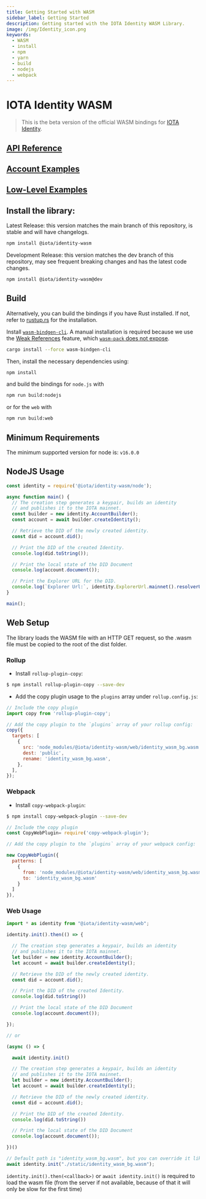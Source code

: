 ```yaml
---
title: Getting Started with WASM
sidebar_label: Getting Started
description: Getting started with the IOTA Identity WASM Library.
image: /img/Identity_icon.png
keywords:
  - WASM
  - install
  - npm
  - yarn
  - build
  - nodejs
  - webpack
---
```


<Announcement />

# IOTA Identity WASM

> This is the beta version of the official WASM bindings for [IOTA Identity](https://github.com/iotaledger/identity.rs).

## [API Reference](https://wiki.iota.org/identity.rs/libraries/wasm/api_reference)

## [Account Examples](https://github.com/iotaledger/identity.rs/blob/main/bindings/wasm/examples-account/README.md)

## [Low-Level Examples](https://github.com/iotaledger/identity.rs/blob/main/bindings/wasm/examples/README.md)

## Install the library:

Latest Release: this version matches the main branch of this repository, is stable and will have changelogs.

```bash
npm install @iota/identity-wasm
```

Development Release: this version matches the dev branch of this repository, may see frequent breaking changes and has the latest code changes.

```bash
npm install @iota/identity-wasm@dev
```

## Build

Alternatively, you can build the bindings if you have Rust installed. If not, refer to [rustup.rs](https://rustup.rs) for the installation.

Install [`wasm-bindgen-cli`](https://github.com/rustwasm/wasm-bindgen). A manual installation is required because we use the [Weak References](https://rustwasm.github.io/wasm-bindgen/reference/weak-references.html) feature, which [`wasm-pack` does not expose](https://github.com/rustwasm/wasm-pack/issues/930).

```bash
cargo install --force wasm-bindgen-cli
```

Then, install the necessary dependencies using:

```bash
npm install
```

and build the bindings for `node.js` with

```bash
npm run build:nodejs
```

or for the `web` with

```bash
npm run build:web
```

## Minimum Requirements

The minimum supported version for node is: `v16.0.0`

## NodeJS Usage

<!--
Test this example using https://github.com/anko/txm: `txm README.md`

Replace imports with local paths for txm:
!test program
cat \
| sed -e "s#require('@iota/identity-wasm/node')#require('./node/identity_wasm.js')#" \
| node
-->
<!-- !test check Nodejs Example -->

```javascript
const identity = require('@iota/identity-wasm/node');

async function main() {
  // The creation step generates a keypair, builds an identity
  // and publishes it to the IOTA mainnet.
  const builder = new identity.AccountBuilder();
  const account = await builder.createIdentity();

  // Retrieve the DID of the newly created identity.
  const did = account.did();

  // Print the DID of the created Identity.
  console.log(did.toString());

  // Print the local state of the DID Document
  console.log(account.document());

  // Print the Explorer URL for the DID.
  console.log(`Explorer Url:`, identity.ExplorerUrl.mainnet().resolverUrl(did));
}

main();
```

## Web Setup

The library loads the WASM file with an HTTP GET request, so the .wasm file must be copied to the root of the dist folder.

### Rollup

- Install `rollup-plugin-copy`:

```bash
$ npm install rollup-plugin-copy --save-dev
```

- Add the copy plugin usage to the `plugins` array under `rollup.config.js`:

```js
// Include the copy plugin
import copy from 'rollup-plugin-copy';

// Add the copy plugin to the `plugins` array of your rollup config:
copy({
  targets: [
    {
      src: 'node_modules/@iota/identity-wasm/web/identity_wasm_bg.wasm',
      dest: 'public',
      rename: 'identity_wasm_bg.wasm',
    },
  ],
});
```

### Webpack

- Install `copy-webpack-plugin`:

```bash
$ npm install copy-webpack-plugin --save-dev
```

```js
// Include the copy plugin
const CopyWebPlugin= require('copy-webpack-plugin');

// Add the copy plugin to the `plugins` array of your webpack config:

new CopyWebPlugin({
  patterns: [
    {
      from: 'node_modules/@iota/identity-wasm/web/identity_wasm_bg.wasm',
      to: 'identity_wasm_bg.wasm'
    }
  ]
}),
```

### Web Usage

```js
import * as identity from "@iota/identity-wasm/web";

identity.init().then(() => {

  // The creation step generates a keypair, builds an identity
  // and publishes it to the IOTA mainnet.
  let builder = new identity.AccountBuilder();
  let account = await builder.createIdentity();

  // Retrieve the DID of the newly created identity.
  const did = account.did();

  // Print the DID of the created Identity.
  console.log(did.toString())

  // Print the local state of the DID Document
  console.log(account.document());

});

// or

(async () => {

  await identity.init()

  // The creation step generates a keypair, builds an identity
  // and publishes it to the IOTA mainnet.
  let builder = new identity.AccountBuilder();
  let account = await builder.createIdentity();

  // Retrieve the DID of the newly created identity.
  const did = account.did();

  // Print the DID of the created Identity.
  console.log(did.toString())

  // Print the local state of the DID Document
  console.log(account.document());

})()

// Default path is "identity_wasm_bg.wasm", but you can override it like this
await identity.init("./static/identity_wasm_bg.wasm");
```

`identity.init().then(<callback>)` or `await identity.init()` is required to load the wasm file (from the server if not available, because of that it will only be slow for the first time)
